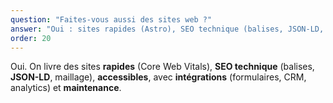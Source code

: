 ```yaml
---
question: "Faites-vous aussi des sites web ?"
answer: "Oui : sites rapides (Astro), SEO technique (balises, JSON-LD, maillage), accessibilité, intégrations et maintenance."
order: 20
---
```

Oui. On livre des sites **rapides** (Core Web Vitals), **SEO technique** (balises, **JSON-LD**, maillage),
**accessibles**, avec **intégrations** (formulaires, CRM, analytics) et **maintenance**.
